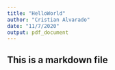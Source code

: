 ```yaml
---
title: "HelloWorld"
author: "Cristian Alvarado"
date: "11/7/2020"
output: pdf_document
---
```

## This is a markdown file
